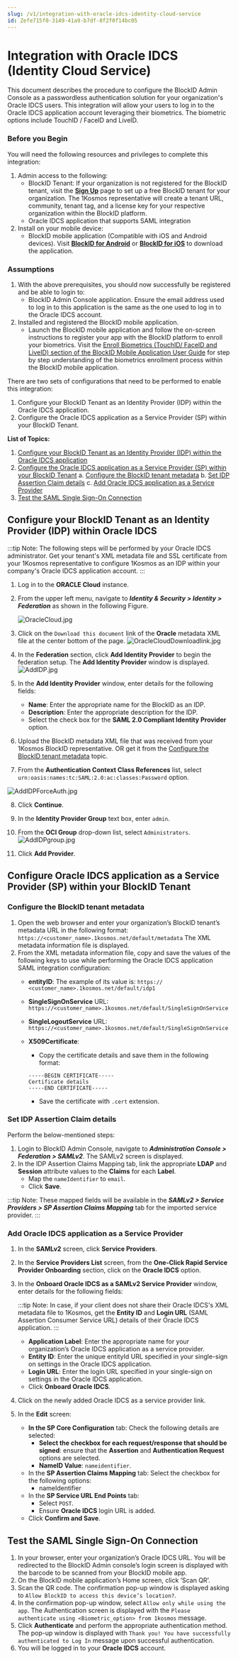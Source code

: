 ```yaml
---
slug: /v1/integration-with-oracle-idcs-identity-cloud-service
id: Zefe715f0-3149-41a9-b7df-8f2f0f14bc05
---
```

# Integration with Oracle IDCS (Identity Cloud Service)
This document describes the procedure to configure the BlockID Admin Console as a passwordless authentication solution for your organization's Oracle IDCS users. This integration will allow your users to log in to the Oracle IDCS application account leveraging their biometrics. The biometric options include TouchID / FaceID and LiveID.

### Before you Begin
You will need the following resources and privileges to complete this integration:
1. Admin access to the following:
    * BlockID Tenant: If your organization is not registered for the BlockID tenant, visit the **[Sign Up](https://www.1kosmos.com/blockid-free-trial)** page to set up a free BlockID tenant for your organization. The 1Kosmos representative will create a tenant URL, community, tenant tag, and a license key for your respective organization within the BlockID platform.
    *   Oracle IDCS application that supports SAML integration
2. Install on your mobile device:
    * BlockID mobile application (Compatible with iOS and Android devices). Visit **[BlockID for Android](https://play.google.com/store/apps/details?id=com.onekosmos.kernel.blockid)** or **[BlockID for iOS](https://apps.apple.com/us/app/blockid/id1539421428)** to download the application.

### Assumptions

1.	With the above prerequisites, you should now successfully be registered and be able to login to:
    * BlockID Admin Console application. Ensure the email address used to log in to this application is the same as the one used to log in to the Oracle IDCS account.
2.	Installed and registered the BlockID mobile application.
    * Launch the BlockID mobile application and follow the on-screen instructions to register your app with the BlockID platform to enroll your biometrics. Visit the [Enroll Biometrics (TouchID/ FaceID and LiveID) section of the BlockID Mobile Application User Guide]( https://docs.1kosmos.com/docs/blockid-mobile-application-user-guide#EnrollBio) for step by step understanding of the biometrics enrollment process within the BlockID mobile application.

There are two sets of configurations that need to be performed to enable this integration:

1. Configure your BlockID Tenant as an Identity Provider (IDP) within the Oracle IDCS application.
2. Configure the Oracle IDCS application as a Service Provider (SP) within your BlockID Tenant.

**List of Topics:**

1. [Configure your BlockID Tenant as an Identity Provider (IDP) within the Oracle IDCS application](#OracleIDCSIDP)
2. [Configure the Oracle IDCS application as a Service Provider (SP) within your BlockID Tenant](#BlockIDIDP)
   a. [Configure the BlockID tenant metadata](#SaveSAML)
   b. [Set IDP Assertion Claim details](#SetIDPSAML) 
   c. [Add Oracle IDCS application as a Service Provider](#SaveSPSAML)
3. [Test the SAML Single Sign-On Connection](#TestSAML)

## <a name = "OracleIDCSIDP"></a>Configure your BlockID Tenant as an Identity Provider (IDP) within Oracle IDCS

:::tip Note:
The following steps will be performed by your Oracle IDCS administrator. Get your tenant's XML metadata file and SSL certificate from your 1Kosmos representative to configure 1Kosmos as an IDP within your company's Oracle IDCS application account.
:::

1.	Log in to the **ORACLE Cloud** instance. 
2.	From the upper left menu, navigate to ***Identity & Security > Identity > Federation*** as shown in the following Figure.

    ![OracleCloud.jpg](https://cdn.document360.io/aeae7c88-d2f4-4a9c-bba9-c4f368260d78/Images/Documentation/OracleCloud.jpg)

3.	Click on the `Download this document` link of the **Oracle** metadata XML file at the center bottom of the page.
![OracleCloudDownloadlink.jpg](https://cdn.document360.io/aeae7c88-d2f4-4a9c-bba9-c4f368260d78/Images/Documentation/OracleCloudDownloadlink.jpg)

4.	In the **Federation** section, click **Add Identity Provider** to begin the federation setup. The **Add Identity Provider** window is displayed.
![AddIDP.jpg](https://cdn.document360.io/aeae7c88-d2f4-4a9c-bba9-c4f368260d78/Images/Documentation/AddIDP.jpg)

5.	In the **Add Identity Provider** window, enter details for the following fields:
    * **Name**: Enter the appropriate name for the BlockID as an IDP.
    * **Description**: Enter the appropriate description for the IDP.
    * Select the check box for the **SAML 2.0 Compliant Identity Provider** option.

6. Upload the BlockID metadata XML file that was received from your 1Kosmos BlockID representative. OR get it from the [Configure the BlockID tenant metadata](#SaveSAML) topic.
7. From the **Authentication Context Class References** list, select `urn:oasis:names:tc:SAML:2.0:ac:classes:Password` option. 

![AddIDPForceAuth.jpg](https://cdn.document360.io/aeae7c88-d2f4-4a9c-bba9-c4f368260d78/Images/Documentation/AddIDPForceAuth.jpg)

8. Click **Continue**.
9.	In the **Identity Provider Group** text box, enter `admin`.
10.	From the **OCI Group** drop-down list, select `Administrators`. 
![AddIDPgroup.jpg](https://cdn.document360.io/aeae7c88-d2f4-4a9c-bba9-c4f368260d78/Images/Documentation/AddIDPgroup.jpg)

11.	Click **Add Provider**.

## <a name = "BlockIDIDP"></a>Configure Oracle IDCS application as a Service Provider (SP) within your BlockID Tenant

### <a name = "SaveSAML"></a>Configure the BlockID tenant metadata

1.	Open the web browser and enter your organization’s BlockID tenant’s metadata URL in the following format:
`https://<customer_name>.1kosmos.net/default/metadata` 
The XML metadata information file is displayed.
2.	From the XML metadata information file, copy and save the values of the following keys to use while performing the Oracle IDCS application SAML integration configuration:
    * **entityID**: The example of its value is: `https:// <customer_name>.1kosmos.net/default/idp1`
    * **SingleSignOnService** URL: `https://<customer_name>.1kosmos.net/default/SingleSignOnService`
    * **SingleLogoutService** URL: `https://<customer_name>.1kosmos.net/default/SingleSignOnService`
    * **X509Certificate**:  
        * Copy the certificate details and save them in the following format: 

        ```
        -----BEGIN CERTIFICATE-----
        Certificate details
        -----END CERTIFICATE-----
        ``` 

        * Save the certificate with `.cert` extension.

### <a name = "SetIDPSAML"></a>Set IDP Assertion Claim details

Perform the below-mentioned steps:
1.	Login to BlockID Admin Console, navigate to ***Administration Console > Federation > SAMLv2***.
The SAMLv2 screen is displayed.
3.	In the IDP Assertion Claims Mapping tab, link the appropriate **LDAP** and **Session** attribute values to the **Claims** for each **Label**.
    * Map the `nameIdentifier` to `email`.
    * Click **Save**.

:::tip Note:
These mapped fields will be available in the ***SAMLv2 > Service Providers > SP Assertion Claims Mapping*** tab for the imported service provider. 
:::

### <a name = "SaveSPSAML"></a>Add Oracle IDCS application as a Service Provider

1.	In the **SAMLv2** screen, click **Service Providers**.
2.	In the **Service Providers List** screen, from the **One-Click Rapid Service Provider Onboarding** section, click on the **Oracle IDCS** option.
3.	In the **Onboard Oracle IDCS as a SAMLv2 Service Provider** window, enter details for the following fields:

    :::tip Note:
    In case, if your client does not share their Oracle IDCS's XML metadata file to 1Kosmos, get the **Entity ID** and **Login URL** (SAML Assertion Consumer Service URL) details of their Oracle IDCS application. 
    :::

    * **Application Label**: Enter the appropriate name for your organization’s Oracle IDCS application as a service provider.
     * **Entity ID**: Enter the unique entityId URL specified in your single-sign on settings in the Oracle IDCS application.
    * **Login URL**: Enter the login URL specified in your single-sign on settings in the Oracle IDCS application. 
    * Click **Onboard Oracle IDCS**.
4.	Click on the newly added Oracle IDCS as a service provider link.
5.	In the **Edit** screen:
    * **In the SP Core Configuration** tab: Check the following details are selected:
        * **Select the checkbox for each request/response that should be signed**: ensure that the **Assertion** and **Authentication Request** options are selected.
        * **NameID Value**: `nameidentifier`.
    * In the **SP Assertion Claims Mapping** tab: Select the checkbox for the following options:
        * nameIdentifier
    * In the **SP Service URL End Points** tab:
        * Select `POST`.
        * Ensure **Oracle IDCS** login URL is added.
    * Click **Confirm and Save**.

## <a name = "TestSAML"></a>Test the SAML Single Sign-On Connection

1.	In your browser, enter your organization’s Oracle IDCS URL. You will be redirected to the BlockID Admin console’s login screen is displayed with the barcode to be scanned from your BlockID mobile app.
2. On the BlockID mobile application’s Home screen, click ‘Scan QR’.
3. Scan the QR code. The confirmation pop-up window is displayed asking to `Allow BlockID to access this device’s location?`.
4. In the confirmation pop-up window, select `Allow only while using the app`. The Authentication screen is displayed with the `Please authenticate using <Biometric_option> from 1kosmos` message.
5. Click **Authenticate** and perform the appropriate authentication method. The pop-up window is displayed with `Thank you! You have successfully authenticated to Log In` message upon successful authentication.
6. You will be logged in to your **Oracle IDCS** account.

